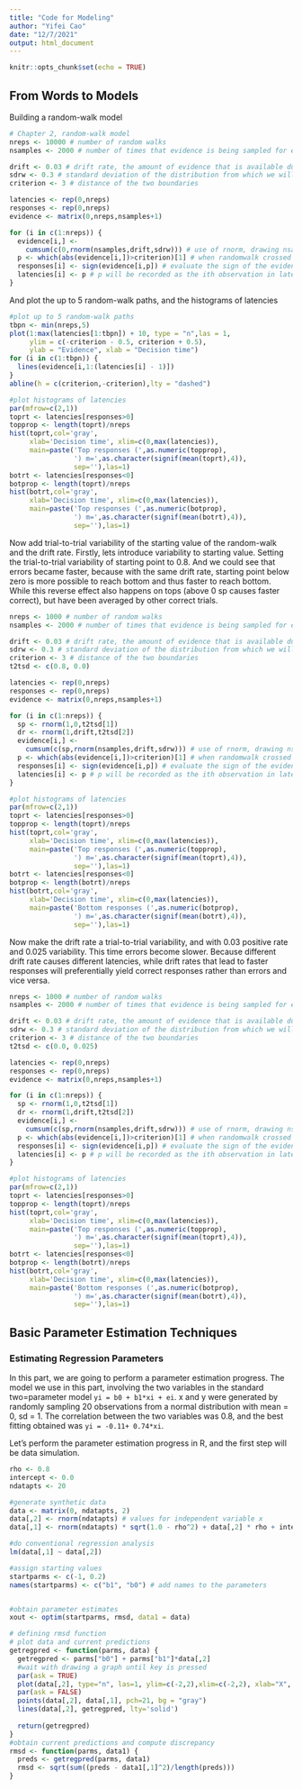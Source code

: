 ```yaml
---
title: "Code for Modeling"
author: "Yifei Cao"
date: "12/7/2021"
output: html_document
---
```


```r
knitr::opts_chunk$set(echo = TRUE)
```

## From Words to Models

Building a random-walk model

```r
# Chapter 2, random-walk model
nreps <- 10000 # number of random walks
nsamples <- 2000 # number of times that evidence is being sampled for each decision

drift <- 0.03 # drift rate, the amount of evidence that is available during sampling
sdrw <- 0.3 # standard deviation of the distribution from which we will sample the evidence
criterion <- 3 # distance of the two boundaries

latencies <- rep(0,nreps) 
responses <- rep(0,nreps)
evidence <- matrix(0,nreps,nsamples+1)

for (i in c(1:nreps)) {
  evidence[i,] <- 
    cumsum(c(0,rnorm(nsamples,drift,sdrw))) # use of rnorm, drawing nsamples observations from a normal distribution with mean drift and sd sdrw
  p <- which(abs(evidence[i,])>criterion)[1] # when randomwalk crossed a response boundary, assign to p
  responses[i] <- sign(evidence[i,p]) # evaluate the sign of the evidence where the response was associated with top or bottom boundary
  latencies[i] <- p # p will be recorded as the ith observation in latencies
}
```

And plot the up to 5 random-walk paths, and the histograms of latencies
```r
#plot up to 5 random-walk paths
tbpn <- min(nreps,5)
plot(1:max(latencies[1:tbpn]) + 10, type = "n",las = 1,
     ylim = c(-criterion - 0.5, criterion + 0.5),
     ylab = "Evidence", xlab = "Decision time")
for (i in c(1:tbpn)) {
  lines(evidence[i,1:(latencies[i] - 1)])
}
abline(h = c(criterion,-criterion),lty = "dashed")

#plot histograms of latencies
par(mfrow=c(2,1))
toprt <- latencies[responses>0]
topprop <- length(toprt)/nreps
hist(toprt,col='gray',
     xlab='Decision time', xlim=c(0,max(latencies)),
     main=paste('Top responses (',as.numeric(topprop),
                ') m=',as.character(signif(mean(toprt),4)),
                sep=''),las=1)
botrt <- latencies[responses<0]
botprop <- length(toprt)/nreps
hist(botrt,col='gray',
     xlab='Decision time', xlim=c(0,max(latencies)),
     main=paste('Top responses (',as.numeric(botprop),
                ') m=',as.character(signif(mean(botrt),4)),
                sep=''),las=1)
```

Now add trial-to-trial variability of the starting value of the random-walk and the drift rate. Firstly, lets introduce variability to starting value. Setting the trial-to-trial variability of starting point to 0.8. And we could see that errors became faster, because with the same drift rate, starting point below zero is more possible to reach bottom and thus faster to reach bottom. While this reverse effect also happens on tops (above 0 sp causes faster correct), but have been averaged by other correct trials.
```r
nreps <- 1000 # number of random walks
nsamples <- 2000 # number of times that evidence is being sampled for each decision

drift <- 0.03 # drift rate, the amount of evidence that is available during sampling
sdrw <- 0.3 # standard deviation of the distribution from which we will sample the evidence
criterion <- 3 # distance of the two boundaries
t2tsd <- c(0.8, 0.0)

latencies <- rep(0,nreps) 
responses <- rep(0,nreps)
evidence <- matrix(0,nreps,nsamples+1)

for (i in c(1:nreps)) {
  sp <- rnorm(1,0,t2tsd[1])
  dr <- rnorm(1,drift,t2tsd[2])
  evidence[i,] <- 
    cumsum(c(sp,rnorm(nsamples,drift,sdrw))) # use of rnorm, drawing nsamples observations from a normal distribution with mean drift and sd sdrw
  p <- which(abs(evidence[i,])>criterion)[1] # when randomwalk crossed a response boundary, assign to p
  responses[i] <- sign(evidence[i,p]) # evaluate the sign of the evidence where the response was associated with top or bottom boundary
  latencies[i] <- p # p will be recorded as the ith observation in latencies
}

#plot histograms of latencies
par(mfrow=c(2,1))
toprt <- latencies[responses>0]
topprop <- length(toprt)/nreps
hist(toprt,col='gray',
     xlab='Decision time', xlim=c(0,max(latencies)),
     main=paste('Top responses (',as.numeric(topprop),
                ') m=',as.character(signif(mean(toprt),4)),
                sep=''),las=1)
botrt <- latencies[responses<0]
botprop <- length(botrt)/nreps
hist(botrt,col='gray',
     xlab='Decision time', xlim=c(0,max(latencies)),
     main=paste('Bottom responses (',as.numeric(botprop),
                ') m=',as.character(signif(mean(botrt),4)),
                sep=''),las=1)
```
Now make the drift rate a trial-to-trial variability, and with 0.03 positive rate and 0.025 variability. This time errors become slower. Because different drift rate causes different latencies, while drift rates that lead to faster responses will preferentially yield correct responses rather than errors and vice versa.
```r
nreps <- 1000 # number of random walks
nsamples <- 2000 # number of times that evidence is being sampled for each decision

drift <- 0.03 # drift rate, the amount of evidence that is available during sampling
sdrw <- 0.3 # standard deviation of the distribution from which we will sample the evidence
criterion <- 3 # distance of the two boundaries
t2tsd <- c(0.0, 0.025)

latencies <- rep(0,nreps) 
responses <- rep(0,nreps)
evidence <- matrix(0,nreps,nsamples+1)

for (i in c(1:nreps)) {
  sp <- rnorm(1,0,t2tsd[1])
  dr <- rnorm(1,drift,t2tsd[2])
  evidence[i,] <- 
    cumsum(c(sp,rnorm(nsamples,drift,sdrw))) # use of rnorm, drawing nsamples observations from a normal distribution with mean drift and sd sdrw
  p <- which(abs(evidence[i,])>criterion)[1] # when randomwalk crossed a response boundary, assign to p
  responses[i] <- sign(evidence[i,p]) # evaluate the sign of the evidence where the response was associated with top or bottom boundary
  latencies[i] <- p # p will be recorded as the ith observation in latencies
}

#plot histograms of latencies
par(mfrow=c(2,1))
toprt <- latencies[responses>0]
topprop <- length(toprt)/nreps
hist(toprt,col='gray',
     xlab='Decision time', xlim=c(0,max(latencies)),
     main=paste('Top responses (',as.numeric(topprop),
                ') m=',as.character(signif(mean(toprt),4)),
                sep=''),las=1)
botrt <- latencies[responses<0]
botprop <- length(botrt)/nreps
hist(botrt,col='gray',
     xlab='Decision time', xlim=c(0,max(latencies)),
     main=paste('Bottom responses (',as.numeric(botprop),
                ') m=',as.character(signif(mean(botrt),4)),
                sep=''),las=1)
```

## Basic Parameter Estimation Techniques

### Estimating Regression Parameters

In this part, we are going to perform a parameter estimation progress. The model we use in this part, involving  the two variables in the standard two=parameter model `yi = b0 + b1*xi + ei`. x and y were generated by randomly sampling 20 observations from a normal distribution with mean = 0, sd = 1. The correlation between the two variables was 0.8, and the best fitting  obtained was `yi = -0.11+ 0.74*xi`.

Let's perform the parameter estimation progress in R, and the first step will be data simulation.
```r
rho <- 0.8
intercept <- 0.0
ndatapts <- 20

#generate synthetic data
data <- matrix(0, ndatapts, 2)
data[,2] <- rnorm(ndatapts) # values for independent variable x
data[,1] <- rnorm(ndatapts) * sqrt(1.0 - rho^2) + data[,2] * rho + intercept # values for dependent variable y, and made the      correlation determined by rho

#do conventional regression analysis
lm(data[,1] ~ data[,2])

#assign starting values
startparms <- c(-1, 0.2)
names(startparms) <- c("b1", "b0") # add names to the parameters


#obtain parameter estimates
xout <- optim(startparms, rmsd, data1 = data)
```

```r
# defining rmsd function
# plot data and current predictions
getregpred <- function(parms, data) {
  getregpred <- parms["b0"] + parms["b1"]*data[,2]
  #wait with drawing a graph until key is pressed
  par(ask = TRUE)
  plot(data[,2], type="n", las=1, ylim=c(-2,2),xlim=c(-2,2), xlab="X", ylab="Y")
  par(ask = FALSE)
  points(data[,2], data[,1], pch=21, bg = "gray")
  lines(data[,2], getregpred, lty='solid')
  
  return(getregpred)
}
#obtain current predictions and compute discrepancy
rmsd <- function(parms, data1) {
  preds <- getregpred(parms, data1)
  rmsd <- sqrt(sum((preds - data1[,1]^2)/length(preds)))
}
```

